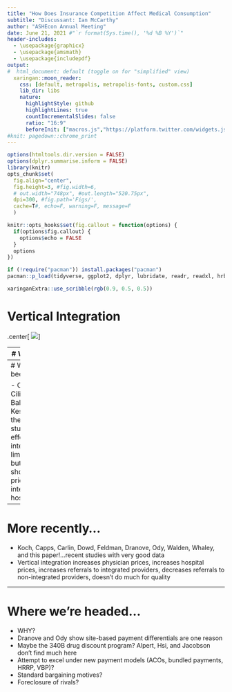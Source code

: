 ```yaml
---
title: "How Does Insurance Competition Affect Medical Consumption"
subtitle: "Discussant: Ian McCarthy"
author: "ASHEcon Annual Meeting"
date: June 21, 2021 #"`r format(Sys.time(), '%d %B %Y')`"
header-includes: 
  - \usepackage{graphicx}
  - \usepackage{amsmath}
  - \usepackage{includepdf}
output:
#  html_document: default (toggle on for "simplified" view)
  xaringan::moon_reader:
    css: [default, metropolis, metropolis-fonts, custom.css] 
    lib_dir: libs
    nature:
      highlightStyle: github
      highlightLines: true
      countIncrementalSlides: false
      ratio: "16:9"
      beforeInit: ["macros.js","https://platform.twitter.com/widgets.js"]
#knit: pagedown::chrome_print
---
```


<!-- Adjust some CSS code for font size, maintain R code font size -->
<style type="text/css">
.remark-slide-content {
    font-size: 30px;
    padding: 1em 2em 1em 2em;    
}
.remark-code, .remark-inline-code { 
    font-size: 20px;
}
</style>


<!-- Set R options for how code chunks are displayed and load packages -->
```r
options(htmltools.dir.version = FALSE)
options(dplyr.summarise.inform = FALSE)
library(knitr)
opts_chunk$set(
  fig.align="center",  
  fig.height=3, #fig.width=6,
  # out.width="748px", #out.length="520.75px",
  dpi=300, #fig.path='Figs/',
  cache=T#, echo=F, warning=F, message=F
  )

knitr::opts_hooks$set(fig.callout = function(options) {
  if(options$fig.callout) {
    options$echo = FALSE
  }
  options
})

if (!require("pacman")) install.packages("pacman")
pacman::p_load(tidyverse, ggplot2, dplyr, lubridate, readr, readxl, hrbrthemes,scales, gganimate, gapminder, gifski, png, tufte, plotly, OECD, ggrepel, xaringanExtra, webshot)
```


```r
xaringanExtra::use_scribble(rgb(0.9, 0.5, 0.5))
```

# Vertical Integration

.center[
  ![](images/Richardsetal.png)
]

---
# Why do we care?

- Very important area of health care research
- Lots of interest in this topic among policy-makers
- Large price effects, little (or no) quality improvement

---
# Where we've been...

- Cuellar, Gertler, Ciliberto, Dranove, Baker, Bundorf, Kessler...ahead of their time in studying price effects of integration
- Some limitations in data, but early results showed increase in prices among integrated hospitals/physicians

---
# More recently...

- Koch, Capps, Carlin, Dowd, Feldman, Dranove, Ody, Walden, Whaley, and this paper!...recent studies with very good data
- Vertical integration increases physician prices, increases hospital prices, increases referrals to integrated providers, decreases referrals to non-integrated providers, doesn't do much for quality

---
# Where we're headed...

- WHY? 
- Dranove and Ody show site-based payment differentials are one reason
- Maybe the 340B drug discount program? Alpert, Hsi, and Jacobson don't find much here
- Attempt to excel under new payment models (ACOs, bundled payments, HRRP, VBP)?
- Standard bargaining motives?
- Foreclosure of rivals?